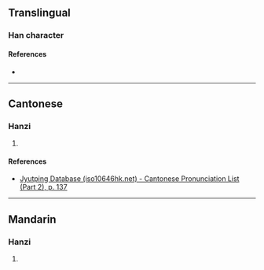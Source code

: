 {{character info/new}}
==Translingual==

===Han character===
{{Han char|rn=85|rad=水|as=04|sn=7|four=|canj=EMLB|ids=⿰氵帀}}

====References====
* {{Han ref|kx=0612.070|dkj=17221|dj=1005.110|hdz=31559.020|uh=6C9E|ud=27806}}

----

==Cantonese==

===Hanzi===
{{yue-hanzi|jyut=[[zaap3]]|y=jaap3}}

# {{defn|lang=yue|sort=水04}}

====References====
* [http://www.iso10646hk.net/jp/document/download.jsp Jyutping Database (iso10646hk.net) - Cantonese Pronunciation List (Part 2), p. 137]

----

==Mandarin==

===Hanzi===
{{cmn-hanzi|pin=[[zā]] ([[za1]])|wg=tsa<sup>1</sup>}}

# {{defn|lang=cmn|sort=水04}}